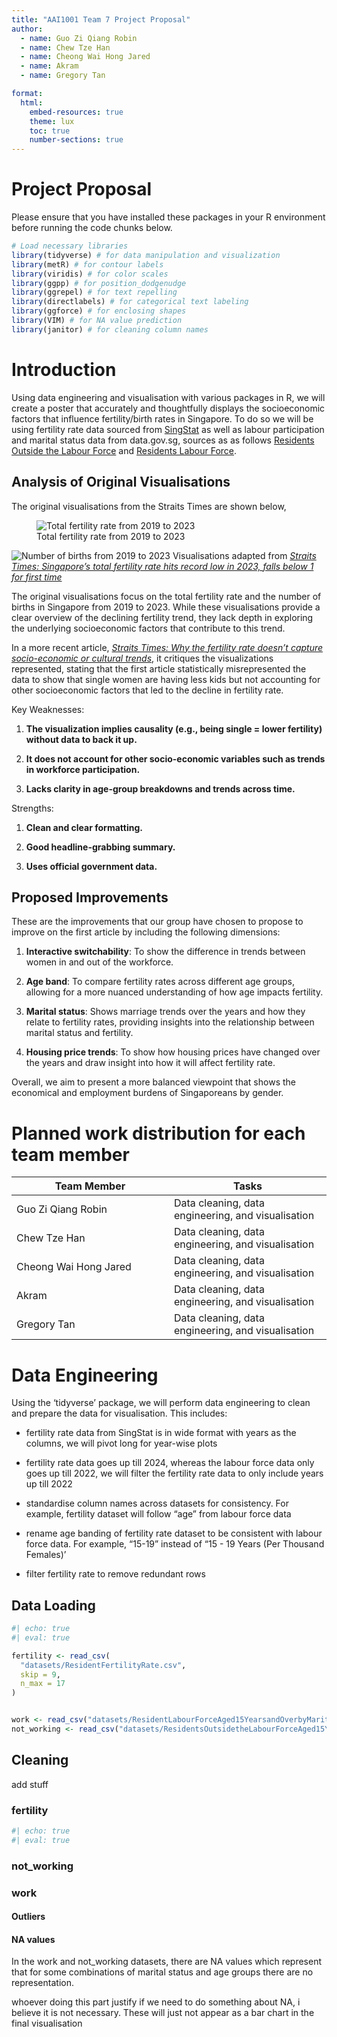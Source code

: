 ---
title: "AAI1001 Team 7 Project Proposal"
author:
  - name: Guo Zi Qiang Robin
  - name: Chew Tze Han
  - name: Cheong Wai Hong Jared
  - name: Akram
  - name: Gregory Tan

format:
  html:
    embed-resources: true
    theme: lux
    toc: true
    number-sections: true
---

# Project Proposal
Please ensure that you have installed these packages in your R environment before running the code chunks below.

```{r, message=FALSE, warning=FALSE, echo=TRUE}
# Load necessary libraries
library(tidyverse) # for data manipulation and visualization
library(metR) # for contour labels
library(viridis) # for color scales
library(ggpp) # for position_dodgenudge 
library(ggrepel) # for text repelling
library(directlabels) # for categorical text labeling
library(ggforce) # for enclosing shapes
library(VIM) # for NA value prediction
library(janitor) # for cleaning column names
```

# Introduction
Using data engineering and visualisation with various packages in R, we will create a poster that accurately and thoughtfully displays the socioeconomic factors that influence fertility/birth rates in Singapore. To do so we will be using fertility rate data sourced from [SingStat](https://tablebuilder.singstat.gov.sg/table/TS/M810091){target="blank"} as well as labour participation and marital status data from data.gov.sg, sources as as follows [Residents Outside the Labour Force](https://staging.data.gov.sg/datasets?query=household&page=1&searchColumns=Year&resultId=d_e2475676af29ec78749f1b22cf8b301c){target="blank"} and [Residents Labour Force](Resident Labour Force Aged 15 Years and Over by Marital Status, Age and Sex){target="blank"}.

## Analysis of Original Visualisations
The original visualisations from the Straits Times are shown below,

![Total fertility rate from 2019 to 2023](imgs/total_fertility_rate.png)

![Number of births from 2019 to 2023](imgs/num_births.png)
Visualisations adapted from *[Straits Times: Singapore’s total fertility rate hits record low in 2023, falls below 1 for first time](https://www.straitstimes.com/singapore/politics/singapore-s-total-fertility-rate-hits-record-low-in-2023-falls-below-1-for-first-time){target="_blank"}*

The original visualisations focus on the total fertility rate and the number of births in Singapore from 2019 to 2023. While these visualisations provide a clear overview of the declining fertility trend, they lack depth in exploring the underlying socioeconomic factors that contribute to this trend.

In a more recent article, *[Straits Times: Why the fertility rate doesn’t capture socio-economic or cultural trends](https://www.straitstimes.com/singapore/why-the-fertility-rate-doesn-t-capture-socio-economic-or-cultural-trends){target="_blank"}*, it critiques the visualizations represented, stating that the first article statistically misrepresented the data to show that single women are having less kids but not accounting for other socioeconomic factors that led to the decline in fertility rate.

Key Weaknesses:

1. **The visualization implies causality (e.g., being single = lower fertility) without data to back it up.**

2. **It does not account for other socio-economic variables such as trends in workforce participation.**

3. **Lacks clarity in age-group breakdowns and trends across time.**

Strengths:

1. **Clean and clear formatting.**

2. **Good headline-grabbing summary.**

3. **Uses official government data.**


## Proposed Improvements

These are the improvements that our group have chosen to propose to improve on the first article by including the following dimensions:

1. **Interactive switchability**: To show the difference in trends between women in and out of the workforce.

2. **Age band**: To compare fertility rates across different age groups, allowing for a more nuanced understanding of how age impacts fertility.

3. **Marital status**: Shows marriage trends over the years and how they relate to fertility rates, providing insights into the relationship between marital status and fertility.

4. **Housing price trends**: To show how housing prices have changed over the years and draw insight into how it will affect fertility rate.

Overall, we aim to present a more balanced viewpoint that shows the economical and employment burdens of Singaporeans by gender.

# Planned work distribution for each team member
| Team Member | Tasks |
| --- | --- |
| Guo Zi Qiang Robin | Data cleaning, data engineering, and visualisation |
| Chew Tze Han | Data cleaning, data engineering, and visualisation |
| Cheong Wai Hong Jared | Data cleaning, data engineering, and visualisation |
| Akram | Data cleaning, data engineering, and visualisation |
| Gregory Tan | Data cleaning, data engineering, and visualisation |


# Data Engineering
Using the 'tidyverse' package, we will perform data engineering to clean and prepare the data for visualisation. This includes:

- fertility rate data from SingStat is in wide format with years as the columns, we will pivot long for year-wise plots

- fertility rate data goes up till 2024, whereas the labour force data only goes up till 2022, we will filter the fertility rate data to only include years up till 2022

- standardise column names across datasets for consistency. For example, fertility dataset will follow "age" from labour force data

- rename age banding of fertility rate dataset to be consistent with labour force data. For example, "15-19" instead of "15 - 19 Years (Per Thousand Females)'

- filter fertility rate to remove redundant rows


## Data Loading

```{r}
#| echo: true
#| eval: true

fertility <- read_csv(
  "datasets/ResidentFertilityRate.csv",
  skip = 9,
  n_max = 17
)


work <- read_csv("datasets/ResidentLabourForceAged15YearsandOverbyMaritalStatusAgeandSex.csv")
not_working <- read_csv("datasets/ResidentsOutsidetheLabourForceAged15YearsandOverbyMaritalStatusAgeandSex.csv")
```

## Cleaning
add stuff

### fertility
```{r}
#| echo: true
#| eval: true


```


### not_working 

### work


#### Outliers


#### NA values
In the work and not_working datasets, there are NA values which represent that for some combinations of marital status and age groups there are no representation.

whoever doing this part justify if we need to do something about NA, i believe it is not necessary. These will just not appear as a bar chart in the final visualisation




